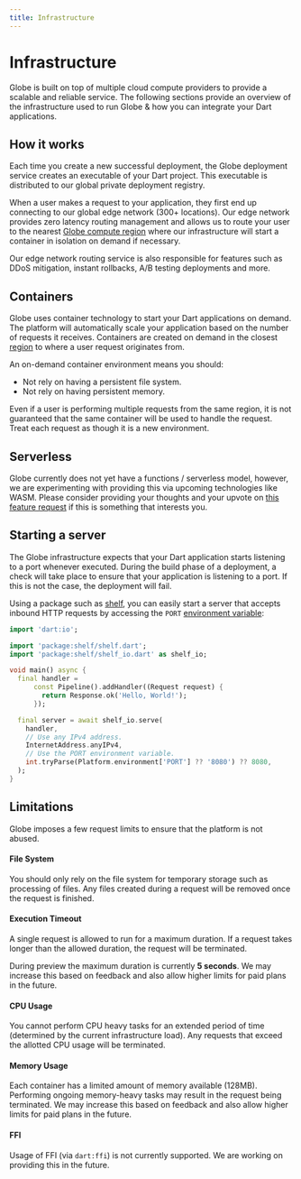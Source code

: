 ```yaml
---
title: Infrastructure
---
```


# Infrastructure

Globe is built on top of multiple cloud compute providers to provide a scalable and reliable service. The following sections provide an overview of the infrastructure used to run Globe & how you can integrate your Dart applications.

## How it works

Each time you create a new successful deployment, the Globe deployment service creates an executable of your Dart project. This executable is distributed to our global private deployment registry.

When a user makes a request to your application, they first end up connecting to our global edge network (300+ locations). Our edge network provides zero latency routing management and allows us to route your user to the nearest [Globe compute region](/infrastructure/regions) where our infrastructure will start a container in isolation on demand if necessary.

Our edge network routing service is also responsible for features such as DDoS mitigation, instant rollbacks, A/B testing deployments and more.

## Containers

Globe uses container technology to start your Dart applications on demand. The platform will automatically scale your application based on the number of requests it receives.
Containers are created on demand in the closest [region](/infrastructure/regions) to where a user request originates from.

An on-demand container environment means you should:

- Not rely on having a persistent file system.
- Not rely on having persistent memory.

Even if a user is performing multiple requests from the same region, it is not guaranteed that the same container will be used to handle the request. Treat each request as though it is a new environment.

## Serverless

Globe currently does not yet have a functions / serverless model, however, we are experimenting with providing this via upcoming technologies like WASM. Please consider providing your thoughts and your upvote on [this feature request](https://invertase.canny.io/globe/p/faas-serverless) if this is something that interests you.

## Starting a server

The Globe infrastructure expects that your Dart application starts listening to a port whenever executed. During the build phase of a deployment,
a check will take place to ensure that your application is listening to a port. If this is not the case, the deployment will fail.

Using a package such as [shelf](https://pub.dev/packages/shelf), you can easily start a server that accepts inbound HTTP requests by accessing
the `PORT` [environment variable](/deployments/environment-variables):

```dart
import 'dart:io';

import 'package:shelf/shelf.dart';
import 'package:shelf/shelf_io.dart' as shelf_io;

void main() async {
  final handler =
      const Pipeline().addHandler((Request request) {
        return Response.ok('Hello, World!');
      });

  final server = await shelf_io.serve(
    handler,
    // Use any IPv4 address.
    InternetAddress.anyIPv4,
    // Use the PORT environment variable.
    int.tryParse(Platform.environment['PORT'] ?? '8080') ?? 8080,
  );
}
```

## Limitations

Globe imposes a few request limits to ensure that the platform is not abused.

#### File System

You should only rely on the file system for temporary storage such as processing of files. Any files created during a request will be removed once the request is finished.

#### Execution Timeout

A single request is allowed to run for a maximum duration. If a request takes longer than the allowed duration, the request will be terminated.

During preview the maximum duration is currently **5 seconds**. We may increase this based on feedback and also allow higher limits for paid plans in the future.

#### CPU Usage

You cannot perform CPU heavy tasks for an extended period of time (determined by the current infrastructure load). Any requests that exceed the allotted CPU usage will be terminated.

#### Memory Usage

Each container has a limited amount of memory available (128MB). Performing ongoing memory-heavy tasks may result in the request being terminated. We may increase this based on feedback and also allow higher limits for paid plans in the future.

#### FFI

Usage of FFI (via `dart:ffi`) is not currently supported. We are working on providing this in the future.
